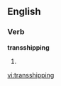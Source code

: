 ==English==

===Verb===
'''transshipping'''

# {{present participle of|[[transship]]}}

[[vi:transshipping]]